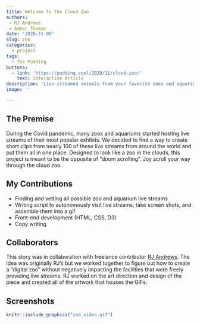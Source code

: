 ```yaml
---
title: Welcome to the Cloud Zoo
authors: 
 - RJ Andrews
 - Amber Thomas
date: '2020-11-09'
slug: zoo
categories:
  - project
tags:
  - The Pudding
buttons:
  - link: 'https://pudding.cool/2020/11/cloud-zoo/'
    text: Interactive Article
description: 'Live-streamed animals from your favorite zoos and aquariums all in one place'
image: ''

---
```


## The Premise

During the Covid pandemic, many zoos and aquariums started hosting live streams of their most popular exhibits. We decided to find a way to create short clips from nearly 100 of these live streams from around the world and put them all in one place. Designed to look like a zoo in the clouds, this project is meant to be the opposite of "doom scrolling". Joy scroll your way through the cloud zoo. 

## My Contributions

* Finding and vetting all possible zoo and aquarium live streams
* Writing script to autonomously visit live streams, take screen shots, and assemble them into a gif
* Front-end development (HTML, CSS, D3)
* Copy writing

## Collaborators

This story was in collaboration with freelance contributor [RJ Andrews](https://twitter.com/infowetrust). The idea was originally RJ's but we worked together to figure out how to create a "digital zoo" without negatively impacting the facilities that were freely providing live streams. RJ worked on the art direction and design of the piece and created all of the artwork that houses the GIFs. 

## Screenshots

```r
knitr::include_graphics("zoo_video.gif")
```